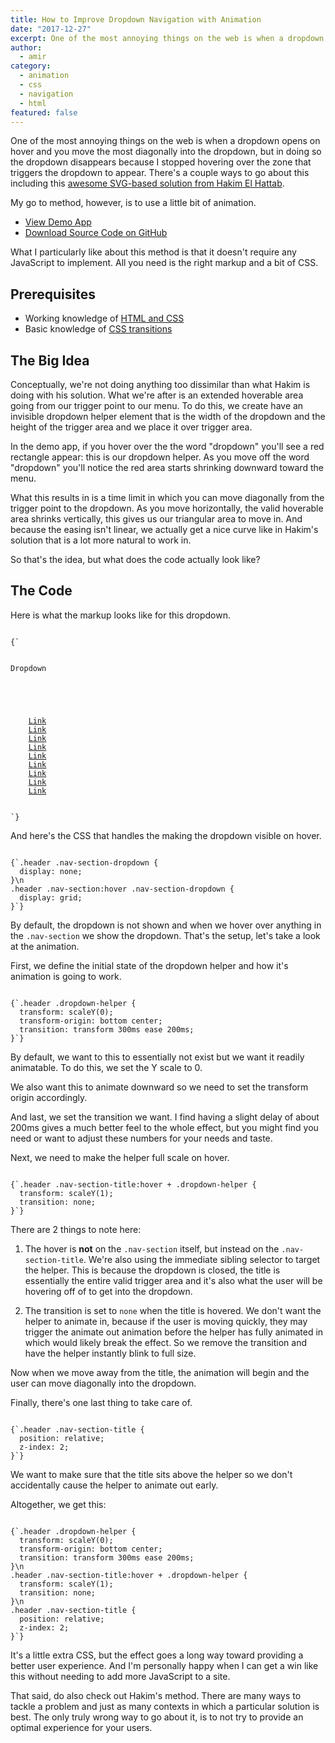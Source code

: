 ```yaml
---
title: How to Improve Dropdown Navigation with Animation
date: "2017-12-27"
excerpt: One of the most annoying things on the web is when a dropdown opens on hover and you move the most diagonally into the dropdown, but in doing so the dropdown disappears because I stopped hovering over the zone that triggers the dropdown to appear.
author:
  - amir
category:
  - animation
  - css
  - navigation
  - html
featured: false
---
```


One of the most annoying things on the web is when a dropdown opens on hover and you move the most diagonally into the dropdown, but in doing so the dropdown disappears because I stopped hovering over the zone that triggers the dropdown to appear. There's a couple ways to go about this including this [awesome SVG-based solution from Hakim El Hattab](https://team.slides.com/hakimel/cssday-2019#/).

My go to method, however, is to use a little bit of animation.

- [View Demo App](https://better-dropdown.glitch.me/)
- [Download Source Code on GitHub](https://github.com/arkmuntasser/better-dropdown)

What I particularly like about this method is that it doesn't require any JavaScript to implement. All you need is the right markup and a bit of CSS.

## Prerequisites

- Working knowledge of [HTML and CSS](https://internetingishard.com/html-and-css/)
- Basic knowledge of [CSS transitions](https://developer.mozilla.org/en-US/docs/Web/CSS/CSS_Transitions/Using_CSS_transitions)

## The Big Idea

Conceptually, we're not doing anything too dissimilar than what Hakim is doing with his solution. What we're after is an extended hoverable area going from our trigger point to our menu. To do this, we create have an invisible dropdown helper element that is the width of the dropdown and the height of the trigger area and we place it over trigger area.

In the demo app, if you hover over the the word "dropdown" you'll see a red rectangle appear: this is our dropdown helper. As you move off the word "dropdown" you'll notice the red area starts shrinking downward toward the menu.

What this results in is a time limit in which you can move diagonally from the trigger point to the dropdown. As you move horizontally, the valid hoverable area shrinks vertically, this gives us our triangular area to move in. And because the easing isn't linear, we actually get a nice curve like in Hakim's solution that is a lot more natural to work in.

So that's the idea, but what does the code actually look like?

## The Code

Here is what the markup looks like for this dropdown.

<Code language="html">
{`<div class="nav-section">
  <div class="nav-section-title">Dropdown</div>
  <div class="dropdown-helper"></div>
  <div class="nav-section-dropdown">
    <a href="#" title="link">Link</a>
    <a href="#" title="link">Link</a>
    <a href="#" title="link">Link</a>
    <a href="#" title="link">Link</a>
    <a href="#" title="link">Link</a>
    <a href="#" title="link">Link</a>
    <a href="#" title="link">Link</a>
    <a href="#" title="link">Link</a>
    <a href="#" title="link">Link</a>
  </div>
</div>`}
</Code>

And here's the CSS that handles the making the dropdown visible on hover.

<Code language="css">
{`.header .nav-section-dropdown {
  display: none;
}\n
.header .nav-section:hover .nav-section-dropdown {
  display: grid;
}`}
</Code>

By default, the dropdown is not shown and when we hover over anything in the `.nav-section` we show the dropdown. That's the setup, let's take a look at the animation.

First, we define the initial state of the dropdown helper and how it's animation is going to work.

<Code language="css">
{`.header .dropdown-helper {
  transform: scaleY(0);
  transform-origin: bottom center;
  transition: transform 300ms ease 200ms;
}`}
</Code>

By default, we want to this to essentially not exist but we want it readily animatable. To do this, we set the Y scale to 0.

We also want this to animate downward so we need to set the transform origin accordingly.

And last, we set the transition we want. I find having a slight delay of about 200ms gives a much better feel to the whole effect, but you might find you need or want to adjust these numbers for your needs and taste.

Next, we need to make the helper full scale on hover.

<Code language="css">
{`.header .nav-section-title:hover + .dropdown-helper {
  transform: scaleY(1);
  transition: none;
}`}
</Code>

There are 2 things to note here:

1. The hover is **not** on the `.nav-section` itself, but instead on the `.nav-section-title`. We're also using the immediate sibling selector to target the helper. This is because the dropdown is closed, the title is essentially the entire valid trigger area and it's also what the user will be hovering off of to get into the dropdown.

2. The transition is set to `none` when the title is hovered. We don't want the helper to animate in, because if the user is moving quickly, they may trigger the animate out animation before the helper has fully animated in which would likely break the effect. So we remove the transition and have the helper instantly blink to full size.

Now when we move away from the title, the animation will begin and the user can move diagonally into the dropdown.

Finally, there's one last thing to take care of.

<Code language="css">
{`.header .nav-section-title {
  position: relative;
  z-index: 2;
}`}
</Code>

We want to make sure that the title sits above the helper so we don't accidentally cause the helper to animate out early.

Altogether, we get this:

<Code language="css">
{`.header .dropdown-helper {
  transform: scaleY(0);
  transform-origin: bottom center;
  transition: transform 300ms ease 200ms;
}\n
.header .nav-section-title:hover + .dropdown-helper {
  transform: scaleY(1);
  transition: none;
}\n
.header .nav-section-title {
  position: relative;
  z-index: 2;
}`}
</Code>

It's a little extra CSS, but the effect goes a long way toward providing a better user experience. And I'm personally happy when I can get a win like this without needing to add more JavaScript to a site.

That said, do also check out Hakim's method. There are many ways to tackle a problem and just as many contexts in which a particular solution is best. The only truly wrong way to go about it, is to not try to provide an optimal experience for your users.
